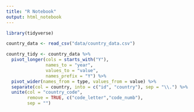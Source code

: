 ```yaml
---
title: "R Notebook"
output: html_notebook
---
```


```r

library(tidyverse)

country_data <- read_csv("data/country_data.csv")

```

```r

country_tidy <- country_data %>% 
  pivot_longer(cols = starts_with("Y"),
               names_to = "year",
               values_to = "value",
               names_prefix = "Y") %>% 
  pivot_wider(names_from = type, values_from = value) %>% 
  separate(col = country, into = c("id", "country"), sep = "\\.") %>% 
  unite(col = "country_code",
        remove = TRUE, c("code_letter","code_numb"),
        sep = "")

```

